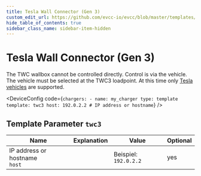 ```yaml
---
title: Tesla Wall Connector (Gen 3)
custom_edit_url: https://github.com/evcc-io/evcc/blob/master/templates/definition/charger/twc3.yaml
hide_table_of_contents: true
sidebar_class_name: sidebar-item-hidden
---
```



# Tesla Wall Connector (Gen 3)

<div className="device-detail-container">
  <div className="device-detail-content">
    <DeviceFeatures features="" />

The TWC wallbox cannot be controlled directly. Control is via the vehicle. The vehicle must be selected at the TWC3 loadpoint. At this time only [Tesla vehicles](https://docs.evcc.io/en/docs/devices/vehicles#tesla) are supported.


<DeviceConfig code={`chargers:
    - name: my_charger
      type: template
      template: twc3
      host: 192.0.2.2 # IP address or hostname`}  />
  </div>
  <div className="device-detail-icon">
    <evcc-icon
      type="charger"
      name="tesla-wall-connector-gen-3"
      size="400px"
      alt="Tesla Wall Connector (Gen 3)"
      className="device-detail-icon-img"
    ></evcc-icon>
  </div>
</div>

## Template Parameter `twc3`

| Name | Explanation | Value | Optional |
|-----------|-------------|-------|----------|
| IP address or hostname<br/>`host` |  | Beispiel: `192.0.2.2` | yes |

